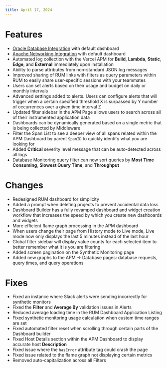 ```yaml
---
title: April 17, 2024
---
```


# Features

- [Oracle Database Integration]() with default dashboard
- [Apache Networking Integration]() with default dashboard
- Automated log collection with the Vercel APM for __Build__, __Lambda__, __Static__, __Edge__, and __External__ immediately upon installation
- Ability to parse attributes from non-standard JSON log messages
- Improved sharing of RUM links with filters as query parameters within RUM to easily share user-specific sessions with your teammates
- Users can set alerts based on their usage and budget on daily or monthly intervals
- Advanced settings added to alerts. Users can configure alerts that will trigger when a certain specified threshold X is surpassed by Y number of occurrences over a given time interval Z
- Updated filter sidebar in the APM Page allows users to search across all of their instrumented application data
- Dashboards can be dynamically generated based on a single metric that is being collected by Middleware
- Filter the Span List to see a deeper view of all spans related within the APM Dashboard by parent `SpanID` to quickly identify what you are looking for
- Added __Critical__ severity level message that can be auto-detected across all logs
- Database Monitoring query filter can now sort queries by __Most Time Consuming__, __Slowest Query Time__, and __Throughput__

# Changes

- Redesigned RUM dashboard for simplicity
- Added a prompt when deleting projects to prevent accidental data loss
- Dashboard Builder has a fully revamped dashboard and widget creation workflow that increases the speed by which you create new dashboards and widgets
- More efficient flame graph processing in the APM dashboard
- When users change their page from History mode to Live mode, Live mode now only displays the last 5 minutes instead of the last hour
- Global filter sidebar will display value counts for each selected item to better remember what it is you are filtering
- Added screen pagination on the Synthetic Monitoring page
- Added new graphs to the APM -> Database pages: database requests, query times, and query operations

# Fixes

- Fixed an instance where Slack alerts were sending incorrectly for synthetic monitors
- Fixed the __Filter__ and __Average By__ validation issues in Alerts
- Reduced average loading time in the RUM Dashboard Application Listing
- Fixed synthetic monitoring usage calculation when custom time ranges are set
- Fixed automated filter reset when scrolling through certain parts of the Dashboard builder 
- Fixed Host Details section within the APM Dashboard to display accurate host __Description__
- Fixed issue where the `hasError` attribute tag could crash the page
- Fixed issue related to the flame graph not displaying certain metrics
- Removed auto-capitalization across all Filters